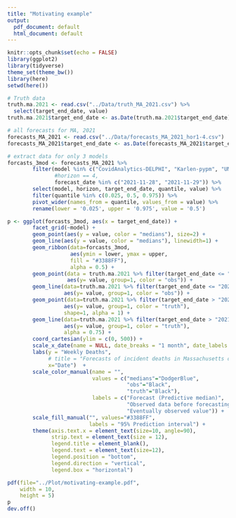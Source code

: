 ```yaml
---
title: "Motivating example"
output:
  pdf_document: default
  html_document: default
---
```


```r
knitr::opts_chunk$set(echo = FALSE)
library(ggplot2)
library(tidyverse)
theme_set(theme_bw())
library(here)
setwd(here())
```

```r
# Truth data
truth.ma.2021 <- read.csv("../Data/truth_MA_2021.csv") %>% 
  select(target_end_date, value) 
truth.ma.2021$target_end_date <- as.Date(truth.ma.2021$target_end_date)

# all forecasts for MA, 2021
forecasts_MA_2021 <- read.csv("../Data/forecasts_MA_2021_hor1-4.csv") 
forecasts_MA_2021$target_end_date <- as.Date(forecasts_MA_2021$target_end_date)        

# extract data for only 3 models
forcasts_3mod <- forecasts_MA_2021 %>% 
        filter(model %in% c("CovidAnalytics-DELPHI", "Karlen-pypm", "UMass-MechBayes"),
               #horizon == 4,
               forecast_date %in% c("2021-11-28", "2021-11-29")) %>% 
        select(model, horizon, target_end_date, quantile, value) %>% 
        filter(quantile %in% c(0.025, 0.5, 0.975)) %>% 
        pivot_wider(names_from = quantile, values_from = value) %>% 
        rename(lower = '0.025', upper = '0.975', value = '0.5')

```


```r
p <- ggplot(forcasts_3mod, aes(x = target_end_date)) +
        facet_grid(~model) +
        geom_point(aes(y = value, color = "medians"), size=2) +
        geom_line(aes(y = value, color = "medians"), linewidth=1) +
        geom_ribbon(data=forcasts_3mod, 
                    aes(ymin = lower, ymax = upper, 
                    fill = "#3388FF"),
                    alpha = 0.5) +
        geom_point(data = truth.ma.2021 %>% filter(target_end_date <= "2021-11-27"),
                   aes(y= value, group=1, color = "obs")) +
        geom_line(data=truth.ma.2021 %>% filter(target_end_date <= "2021-11-27"), 
                  aes(y= value, group=1, color = "obs")) +
        geom_point(data=truth.ma.2021 %>% filter(target_end_date > "2021-11-27"), 
                  aes(y= value, group=1, color = "truth"), 
                  shape=1, alpha = 1) +
        geom_line(data=truth.ma.2021 %>% filter(target_end_date > "2021-11-27"), 
                  aes(y= value, group=1, color = "truth"), 
                  alpha = 0.75) +
        coord_cartesian(ylim = c(0, 500)) +
        scale_x_date(name = NULL, date_breaks = "1 month", date_labels = "%b %Y") +
        labs(y = "Weekly Deaths",
             # title = "Forecasts of incident deaths in Massachusetts on November 28, 2021", 
             x="Date")  +
        scale_color_manual(name = "", 
                           values = c("medians"="DodgerBlue", 
                                      "obs"="Black", 
                                      "truth"="Black"), 
                           labels = c("Forecast (Predictive median)", 
                                      "Observed data before forecasting", 
                                      "Eventually observed value")) + 
        scale_fill_manual("", values="#3388FF", 
                          labels = "95% Prediction interval") +
        theme(axis.text.x = element_text(size=10, angle=90),
              strip.text = element_text(size = 12),
              legend.title = element_blank(),
              legend.text = element_text(size=12),
              legend.position = "bottom", 
              legend.direction = "vertical", 
              legend.box = "horizontal")
```

```r
pdf(file="../Plot/motivating-example.pdf",
    width = 10,
    height = 5)
p
dev.off()
```

